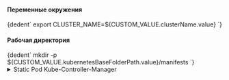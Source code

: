 


<h4>Переменные окружения</h4>
<CodeBlock language="bash">
  {dedent`
    export CLUSTER_NAME=${CUSTOM_VALUE.clusterName.value}
  `}
</CodeBlock>

<h4>Рабочая директория</h4>
<CodeBlock language="bash">
  {dedent`
    mkdir -p ${CUSTOM_VALUE.kubernetesBaseFolderPath.value}/manifests
  `}
</CodeBlock>

<details className="custom-blue-block">
<summary>Static Pod Kube-Controller-Manager</summary>

<h4>Генерация манифеста</h4>
<CodeBlock language="bash">
  {dedent`
    cat <<EOF > ${CUSTOM_VALUE.kubernetesBaseFolderPath.value}/manifests/kube-controller-manager.yaml
    apiVersion: v1
    kind: Pod
    metadata:
      creationTimestamp: null
      labels:
        component: kube-controller-manager
        tier: control-plane
      name: kube-controller-manager
      namespace: kube-system
    spec:
      containers:
      - command:
        - kube-controller-manager
        - --allocate-node-cidrs=${KUBE_CONTROLLER_MANAGER_ARGS.allocateNodeCidrs.value}
        - --allow-untagged-cloud=${KUBE_CONTROLLER_MANAGER_ARGS.allowUntaggedCloud.value}
        - --attach-detach-reconcile-sync-period=${KUBE_CONTROLLER_MANAGER_ARGS.attachDetachReconcileSyncPeriod.value}
        - --authentication-kubeconfig=${KUBE_CONTROLLER_MANAGER_ARGS.authenticationKubeconfig.value}
        - --authentication-skip-lookup=${KUBE_CONTROLLER_MANAGER_ARGS.authenticationSkipLookup.value}
        - --authentication-token-webhook-cache-ttl=${KUBE_CONTROLLER_MANAGER_ARGS.authenticationTokenWebhookCacheTtl.value}
        - --authentication-tolerate-lookup-failure=${KUBE_CONTROLLER_MANAGER_ARGS.authenticationTolerateLookupFailure.value}
        - --authorization-always-allow-paths=${KUBE_CONTROLLER_MANAGER_ARGS.authorizationAlwaysAllowPaths.value}
        - --authorization-kubeconfig=${KUBE_CONTROLLER_MANAGER_ARGS.authorizationKubeconfig.value}
        - --authorization-webhook-cache-authorized-ttl=${KUBE_CONTROLLER_MANAGER_ARGS.authorizationWebhookCacheAuthorizedTtl.value}
        - --authorization-webhook-cache-unauthorized-ttl=${KUBE_CONTROLLER_MANAGER_ARGS.authorizationWebhookCacheUnauthorizedTtl.value}
        - --bind-address=${KUBE_CONTROLLER_MANAGER_ARGS.bindAddress.value}
        - --cidr-allocator-type=${KUBE_CONTROLLER_MANAGER_ARGS.cidrAllocatorType.value}
        - --client-ca-file=${KUBE_CONTROLLER_MANAGER_ARGS.clientCaFile.value}
        - --cluster-name=${KUBE_CONTROLLER_MANAGER_ARGS.clusterName.value}
        - --cloud-provider-gce-lb-src-cidrs=${KUBE_CONTROLLER_MANAGER_ARGS.cloudProviderGceLbSrcCidrs.value}
        - --cluster-signing-cert-file=${KUBE_CONTROLLER_MANAGER_ARGS.clusterSigningCertFile.value}
        - --cluster-signing-duration=${KUBE_CONTROLLER_MANAGER_ARGS.clusterSigningDuration.value}
        - --cluster-signing-key-file=${KUBE_CONTROLLER_MANAGER_ARGS.clusterSigningKeyFile.value}
        - --concurrent-cron-job-syncs=${KUBE_CONTROLLER_MANAGER_ARGS.concurrentCronJobSyncs.value}
        - --concurrent-deployment-syncs=${KUBE_CONTROLLER_MANAGER_ARGS.concurrentDeploymentSyncs.value}
        - --concurrent-endpoint-syncs=${KUBE_CONTROLLER_MANAGER_ARGS.concurrentEndpointSyncs.value}
        - --concurrent-ephemeralvolume-syncs=${KUBE_CONTROLLER_MANAGER_ARGS.concurrentEphemeralvolumeSyncs.value}
        - --concurrent-gc-syncs=${KUBE_CONTROLLER_MANAGER_ARGS.concurrentGcSyncs.value}
        - --concurrent-horizontal-pod-autoscaler-syncs=${KUBE_CONTROLLER_MANAGER_ARGS.concurrentHorizontalPodAutoscalerSyncs.value}
        - --concurrent-job-syncs=${KUBE_CONTROLLER_MANAGER_ARGS.concurrentJobSyncs.value}
        - --concurrent-namespace-syncs=${KUBE_CONTROLLER_MANAGER_ARGS.concurrentNamespaceSyncs.value}
        - --concurrent-rc-syncs=${KUBE_CONTROLLER_MANAGER_ARGS.concurrentRcSyncs.value}
        - --concurrent-replicaset-syncs=${KUBE_CONTROLLER_MANAGER_ARGS.concurrentReplicasetSyncs.value}
        - --concurrent-resource-quota-syncs=${KUBE_CONTROLLER_MANAGER_ARGS.concurrentResourceQuotaSyncs.value}
        - --concurrent-service-endpoint-syncs=${KUBE_CONTROLLER_MANAGER_ARGS.concurrentServiceEndpointSyncs.value}
        - --concurrent-service-syncs=${KUBE_CONTROLLER_MANAGER_ARGS.concurrentServiceSyncs.value}
        - --concurrent-serviceaccount-token-syncs=${KUBE_CONTROLLER_MANAGER_ARGS.concurrentServiceaccountTokenSyncs.value}
        - --concurrent-statefulset-syncs=${KUBE_CONTROLLER_MANAGER_ARGS.concurrentStatefulsetSyncs.value}
        - --concurrent-ttl-after-finished-syncs=${KUBE_CONTROLLER_MANAGER_ARGS.concurrentTtlAfterFinishedSyncs.value}
        - --concurrent-validating-admission-policy-status-syncs=${KUBE_CONTROLLER_MANAGER_ARGS.concurrentValidatingAdmissionPolicyStatusSyncs.value}
        - --configure-cloud-routes=${KUBE_CONTROLLER_MANAGER_ARGS.configureCloudRoutes.value}
        - --contention-profiling=${KUBE_CONTROLLER_MANAGER_ARGS.contentionProfiling.value}
        - --controller-start-interval=${KUBE_CONTROLLER_MANAGER_ARGS.controllerStartInterval.value}
        - --controllers=${KUBE_CONTROLLER_MANAGER_ARGS.controllers.value}
        - --disable-attach-detach-reconcile-sync=${KUBE_CONTROLLER_MANAGER_ARGS.disableAttachDetachReconcileSync.value}
        - --disable-force-detach-on-timeout=${KUBE_CONTROLLER_MANAGER_ARGS.disableForceDetachOnTimeout.value}
        - --enable-dynamic-provisioning=${KUBE_CONTROLLER_MANAGER_ARGS.enableDynamicProvisioning.value}
        - --enable-garbage-collector=${KUBE_CONTROLLER_MANAGER_ARGS.enableGarbageCollector.value}
        - --enable-hostpath-provisioner=${KUBE_CONTROLLER_MANAGER_ARGS.enableHostpathProvisioner.value}
        - --enable-leader-migration=${KUBE_CONTROLLER_MANAGER_ARGS.enableLeaderMigration.value}
        - --endpoint-updates-batch-period=${KUBE_CONTROLLER_MANAGER_ARGS.endpointUpdatesBatchPeriod.value}
        - --endpointslice-updates-batch-period=${KUBE_CONTROLLER_MANAGER_ARGS.endpointsliceUpdatesBatchPeriod.value}
        - --feature-gates=${KUBE_CONTROLLER_MANAGER_ARGS.featureGates.value}
        - --flex-volume-plugin-dir=${KUBE_CONTROLLER_MANAGER_ARGS.flexVolumePluginDir.value}
        - --help=${KUBE_CONTROLLER_MANAGER_ARGS.help.value}
        - --horizontal-pod-autoscaler-cpu-initialization-period=${KUBE_CONTROLLER_MANAGER_ARGS.horizontalPodAutoscalerCpuInitializationPeriod.value}
        - --horizontal-pod-autoscaler-downscale-delay=${KUBE_CONTROLLER_MANAGER_ARGS.horizontalPodAutoscalerDownscaleDelay.value}
        - --horizontal-pod-autoscaler-downscale-stabilization=${KUBE_CONTROLLER_MANAGER_ARGS.horizontalPodAutoscalerDownscaleStabilization.value}
        - --horizontal-pod-autoscaler-initial-readiness-delay=${KUBE_CONTROLLER_MANAGER_ARGS.horizontalPodAutoscalerInitialReadinessDelay.value}
        - --horizontal-pod-autoscaler-sync-period=${KUBE_CONTROLLER_MANAGER_ARGS.horizontalPodAutoscalerSyncPeriod.value}
        - --horizontal-pod-autoscaler-tolerance=${KUBE_CONTROLLER_MANAGER_ARGS.horizontalPodAutoscalerTolerance.value}
        - --horizontal-pod-autoscaler-upscale-delay=${KUBE_CONTROLLER_MANAGER_ARGS.horizontalPodAutoscalerUpscaleDelay.value}
        - --http2-max-streams-per-connection=${KUBE_CONTROLLER_MANAGER_ARGS.http2MaxStreamsPerConnection.value}
        - --kube-api-burst=${KUBE_CONTROLLER_MANAGER_ARGS.kubeApiBurst.value}
        - --kube-api-content-type=${KUBE_CONTROLLER_MANAGER_ARGS.kubeApiContentType.value}
        - --kube-api-qps=${KUBE_CONTROLLER_MANAGER_ARGS.kubeApiQps.value}
        - --kubeconfig=${KUBE_CONTROLLER_MANAGER_ARGS.kubeconfig.value}
        - --large-cluster-size-threshold=${KUBE_CONTROLLER_MANAGER_ARGS.largeClusterSizeThreshold.value}
        - --leader-elect=${KUBE_CONTROLLER_MANAGER_ARGS.leaderElect.value}
        - --leader-elect-lease-duration=${KUBE_CONTROLLER_MANAGER_ARGS.leaderElectLeaseDuration.value}
        - --leader-elect-renew-deadline=${KUBE_CONTROLLER_MANAGER_ARGS.leaderElectRenewDeadline.value}
        - --leader-elect-resource-lock=${KUBE_CONTROLLER_MANAGER_ARGS.leaderElectResourceLock.value}
        - --leader-elect-resource-name=${KUBE_CONTROLLER_MANAGER_ARGS.leaderElectResourceName.value}
        - --leader-elect-resource-namespace=${KUBE_CONTROLLER_MANAGER_ARGS.leaderElectResourceNamespace.value}
        - --leader-elect-retry-period=${KUBE_CONTROLLER_MANAGER_ARGS.leaderElectRetryPeriod.value}
        - --legacy-service-account-token-clean-up-period=${KUBE_CONTROLLER_MANAGER_ARGS.legacyServiceAccountTokenCleanUpPeriod.value}
        - --log-flush-frequency=${KUBE_CONTROLLER_MANAGER_ARGS.logFlushFrequency.value}
        - --log-json-info-buffer-size=${KUBE_CONTROLLER_MANAGER_ARGS.logJsonInfoBufferSize.value}
        - --log-json-split-stream=${KUBE_CONTROLLER_MANAGER_ARGS.logJsonSplitStream.value}
        - --log-text-info-buffer-size=${KUBE_CONTROLLER_MANAGER_ARGS.logTextInfoBufferSize.value}
        - --log-text-split-stream=${KUBE_CONTROLLER_MANAGER_ARGS.logTextSplitStream.value}
        - --logging-format=${KUBE_CONTROLLER_MANAGER_ARGS.loggingFormat.value}
        - --max-endpoints-per-slice=${KUBE_CONTROLLER_MANAGER_ARGS.maxEndpointsPerSlice.value}
        - --min-resync-period=${KUBE_CONTROLLER_MANAGER_ARGS.minResyncPeriod.value}
        - --mirroring-concurrent-service-endpoint-syncs=${KUBE_CONTROLLER_MANAGER_ARGS.mirroringConcurrentServiceEndpointSyncs.value}
        - --mirroring-endpointslice-updates-batch-period=${KUBE_CONTROLLER_MANAGER_ARGS.mirroringEndpointsliceUpdatesBatchPeriod.value}
        - --mirroring-max-endpoints-per-subset=${KUBE_CONTROLLER_MANAGER_ARGS.mirroringMaxEndpointsPerSubset.value}
        - --namespace-sync-period=${KUBE_CONTROLLER_MANAGER_ARGS.namespaceSyncPeriod.value}
        - --node-cidr-mask-size=${KUBE_CONTROLLER_MANAGER_ARGS.nodeCidrMaskSize.value}
        - --node-cidr-mask-size-ipv4=${KUBE_CONTROLLER_MANAGER_ARGS.nodeCidrMaskSizeIpv4.value}
        - --node-cidr-mask-size-ipv6=${KUBE_CONTROLLER_MANAGER_ARGS.nodeCidrMaskSizeIpv6.value}
        - --node-eviction-rate=${KUBE_CONTROLLER_MANAGER_ARGS.nodeEvictionRate.value}
        - --node-monitor-grace-period=${KUBE_CONTROLLER_MANAGER_ARGS.nodeMonitorGracePeriod.value}
        - --node-monitor-period=${KUBE_CONTROLLER_MANAGER_ARGS.nodeMonitorPeriod.value}
        - --node-startup-grace-period=${KUBE_CONTROLLER_MANAGER_ARGS.nodeStartupGracePeriod.value}
        - --node-sync-period=${KUBE_CONTROLLER_MANAGER_ARGS.nodeSyncPeriod.value}
        - --permit-address-sharing=${KUBE_CONTROLLER_MANAGER_ARGS.permitAddressSharing.value}
        - --permit-port-sharing=${KUBE_CONTROLLER_MANAGER_ARGS.permitPortSharing.value}
        - --profiling=${KUBE_CONTROLLER_MANAGER_ARGS.profiling.value}
        - --pv-recycler-increment-timeout-nfs=${KUBE_CONTROLLER_MANAGER_ARGS.pvRecyclerIncrementTimeoutNfs.value}
        - --pv-recycler-minimum-timeout-hostpath=${KUBE_CONTROLLER_MANAGER_ARGS.pvRecyclerMinimumTimeoutHostpath.value}
        - --pv-recycler-minimum-timeout-nfs=${KUBE_CONTROLLER_MANAGER_ARGS.pvRecyclerMinimumTimeoutNfs.value}
        - --pv-recycler-timeout-increment-hostpath=${KUBE_CONTROLLER_MANAGER_ARGS.pvRecyclerTimeoutIncrementHostpath.value}
        - --pvclaimbinder-sync-period=${KUBE_CONTROLLER_MANAGER_ARGS.pvclaimbinderSyncPeriod.value}
        - --requestheader-client-ca-file=${KUBE_CONTROLLER_MANAGER_ARGS.requestheaderClientCaFile.value}
        - --requestheader-extra-headers-prefix=${KUBE_CONTROLLER_MANAGER_ARGS.requestheaderExtraHeadersPrefix.value}
        - --requestheader-group-headers=${KUBE_CONTROLLER_MANAGER_ARGS.requestheaderGroupHeaders.value}
        - --requestheader-username-headers=${KUBE_CONTROLLER_MANAGER_ARGS.requestheaderUsernameHeaders.value}
        - --resource-quota-sync-period=${KUBE_CONTROLLER_MANAGER_ARGS.resourceQuotaSyncPeriod.value}
        - --root-ca-file=${KUBE_CONTROLLER_MANAGER_ARGS.rootCaFile.value}
        - --route-reconciliation-period=${KUBE_CONTROLLER_MANAGER_ARGS.routeReconciliationPeriod.value}
        - --secondary-node-eviction-rate=${KUBE_CONTROLLER_MANAGER_ARGS.secondaryNodeEvictionRate.value}
        - --secure-port=${KUBE_CONTROLLER_MANAGER_ARGS.securePort.value}
        - --service-account-private-key-file=${KUBE_CONTROLLER_MANAGER_ARGS.serviceAccountPrivateKeyFile.value}
        - --terminated-pod-gc-threshold=${KUBE_CONTROLLER_MANAGER_ARGS.terminatedPodGcThreshold.value}
        - --unhealthy-zone-threshold=${KUBE_CONTROLLER_MANAGER_ARGS.unhealthyZoneThreshold.value}
        - --use-service-account-credentials=${KUBE_CONTROLLER_MANAGER_ARGS.useServiceAccountCredentials.value}
        - --v=${KUBE_CONTROLLER_MANAGER_ARGS.v.value}
        - --version=${KUBE_CONTROLLER_MANAGER_ARGS.version.value}
        - --volume-host-allow-local-loopback=${KUBE_CONTROLLER_MANAGER_ARGS.volumeHostAllowLocalLoopback.value}
        # ЕСЛИ НУЖНО ПОДКЛЮЧИТЬ CLOUD-CONTROLLER-MANAGER
        # ТРЕБУЕТСЯ РАСКОМЕНТИРОВАТЬ
        # ->
        # - --cloud-provider: "${KUBE_CONTROLLER_MANAGER_ARGS.cloudProvider.value}"
        # Не указывать если значение "" или undefined
        # - --cluster-signing-kube-apiserver-client-cert-file=${KUBE_CONTROLLER_MANAGER_ARGS.clusterSigningKubeApiserverClientCertFile.value}
        # - --cluster-signing-kube-apiserver-client-key-file=${KUBE_CONTROLLER_MANAGER_ARGS.clusterSigningKubeApiserverClientKeyFile.value}
        # - --cluster-signing-kubelet-client-cert-file=${KUBE_CONTROLLER_MANAGER_ARGS.clusterSigningKubeletClientCertFile.value}
        # - --cluster-signing-kubelet-client-key-file=${KUBE_CONTROLLER_MANAGER_ARGS.clusterSigningKubeletClientKeyFile.value}
        # - --cluster-signing-kubelet-serving-cert-file=${KUBE_CONTROLLER_MANAGER_ARGS.clusterSigningKubeletServingCertFile.value}
        # - --cluster-signing-kubelet-serving-key-file=${KUBE_CONTROLLER_MANAGER_ARGS.clusterSigningKubeletServingKeyFile.value}
        # - --cluster-signing-legacy-unknown-cert-file=${KUBE_CONTROLLER_MANAGER_ARGS.clusterSigningLegacyUnknownCertFile.value}
        # - --cluster-signing-legacy-unknown-key-file=${KUBE_CONTROLLER_MANAGER_ARGS.clusterSigningLegacyUnknownKeyFile.value}
        # - --cluster-cidr=${KUBE_CONTROLLER_MANAGER_ARGS.clusterCidr.value}
        # - --cloud-config=${KUBE_CONTROLLER_MANAGER_ARGS.cloudConfig.value}
        # - --cert-dir=${KUBE_CONTROLLER_MANAGER_ARGS.certDir.value}
        # - --allow-metric-labels-manifest=${KUBE_CONTROLLER_MANAGER_ARGS.allowMetricLabelsManifest.value}
        # - --allow-metric-labels=${KUBE_CONTROLLER_MANAGER_ARGS.allowMetricLabels.value}
        # - --disabled-metrics=${KUBE_CONTROLLER_MANAGER_ARGS.disabledMetrics.value}
        # - --leader-migration-config=${KUBE_CONTROLLER_MANAGER_ARGS.leaderMigrationConfig.value}
        # - --master=${KUBE_CONTROLLER_MANAGER_ARGS.master.value}
        # - --pv-recycler-pod-template-filepath-hostpath=${KUBE_CONTROLLER_MANAGER_ARGS.pvRecyclerPodTemplateFilepathHostpath.value}
        # - --pv-recycler-pod-template-filepath-nfs=${KUBE_CONTROLLER_MANAGER_ARGS.pvRecyclerPodTemplateFilepathNfs.value}
        # - --service-cluster-ip-range=${KUBE_CONTROLLER_MANAGER_ARGS.serviceClusterIpRange.value}
        # - --show-hidden-metrics-for-version=${KUBE_CONTROLLER_MANAGER_ARGS.showHiddenMetricsForVersion.value}
        # - --tls-cert-file=${KUBE_CONTROLLER_MANAGER_ARGS.tlsCertFile.value}
        # - --tls-cipher-suites=${KUBE_CONTROLLER_MANAGER_ARGS.tlsCipherSuites.value}
        # - --tls-min-version=${KUBE_CONTROLLER_MANAGER_ARGS.tlsMinVersion.value}
        # - --tls-private-key-file=${KUBE_CONTROLLER_MANAGER_ARGS.tlsPrivateKeyFile.value}
        # - --tls-sni-cert-key=${KUBE_CONTROLLER_MANAGER_ARGS.tlsSniCertKey.value}
        # - --vmodule=${KUBE_CONTROLLER_MANAGER_ARGS.vmodule.value}
        # - --volume-host-cidr-denylist=${KUBE_CONTROLLER_MANAGER_ARGS.volumeHostCidrDenylist.value}
        # - --external-cloud-volume-plugin=${KUBE_CONTROLLER_MANAGER_ARGS.externalCloudVolumePlugin.value}
        # - --requestheader-allowed-names=${KUBE_CONTROLLER_MANAGER_ARGS.requestheaderAllowedNames.value}
        image: ${CUSTOM_VALUE.baseDockerRegistry.value}/kube-controller-manager:${COMPONENTS_VERSION.kubernetes.value}
        imagePullPolicy: IfNotPresent
        livenessProbe:
          failureThreshold: 8
          httpGet:
            path: /healthz
            port: ${PORTS.kubeControllerManager.portNumber}
            scheme: HTTPS
          initialDelaySeconds: 10
          periodSeconds: 10
          timeoutSeconds: 15
        name: kube-controller-manager
        resources:
          requests:
            cpu: 200m
        startupProbe:
          failureThreshold: 24
          httpGet:
            path: /healthz
            port: ${PORTS.kubeControllerManager.portNumber}
            scheme: HTTPS
          initialDelaySeconds: 10
          periodSeconds: 10
          timeoutSeconds: 15
        volumeMounts:
        - mountPath: /etc/ssl/certs
          name: ca-certs
          readOnly: true
        - mountPath: /etc/ca-certificates
          name: etc-ca-certificates
          readOnly: true
        - mountPath: /etc/pki
          name: etc-pki
          readOnly: true
        - mountPath: /usr/libexec/kubernetes/kubelet-plugins/volume/exec/
          name: flexvolume-dir
        - mountPath: ${CUSTOM_VALUE.kubernetesBaseFolderPath.value}/pki
          name: k8s-certs
          readOnly: true
        - mountPath: ${CUSTOM_VALUE.kubernetesBaseFolderPath.value}/controller-manager.conf
          name: kubeconfig
          readOnly: true
        - mountPath: /usr/local/share/ca-certificates
          name: usr-local-share-ca-certificates
          readOnly: true
        - mountPath: /usr/share/ca-certificates
          name: usr-share-ca-certificates
          readOnly: true
      hostNetwork: true
      priority: 2000001000
      priorityClassName: system-node-critical
      securityContext:
        seccompProfile:
          type: RuntimeDefault
      volumes:
      - hostPath:
          path: /etc/ssl/certs
          type: DirectoryOrCreate
        name: ca-certs
      - hostPath:
          path: /etc/ca-certificates
          type: DirectoryOrCreate
        name: etc-ca-certificates
      - hostPath:
          path: /etc/pki
          type: DirectoryOrCreate
        name: etc-pki
      - hostPath:
          path: /usr/libexec/kubernetes/kubelet-plugins/volume/exec/
          type: DirectoryOrCreate
        name: flexvolume-dir
      - hostPath:
          path: ${CUSTOM_VALUE.kubernetesBaseFolderPath.value}/pki
          type: DirectoryOrCreate
        name: k8s-certs
      - hostPath:
          path: ${CUSTOM_VALUE.kubernetesBaseFolderPath.value}/controller-manager.conf
          type: FileOrCreate
        name: kubeconfig
      - hostPath:
          path: /usr/local/share/ca-certificates
          type: DirectoryOrCreate
        name: usr-local-share-ca-certificates
      - hostPath:
          path: /usr/share/ca-certificates
          type: DirectoryOrCreate
        name: usr-share-ca-certificates
    status: {}
    EOF
  `}
</CodeBlock>

</details>
